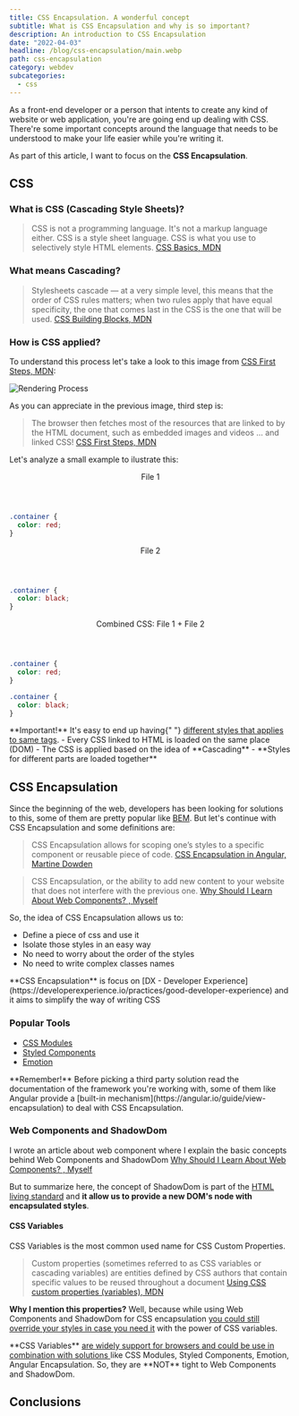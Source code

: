 ```yaml
---
title: CSS Encapsulation. A wonderful concept
subtitle: What is CSS Encapsulation and why is so important?
description: An introduction to CSS Encapsulation
date: "2022-04-03"
headline: /blog/css-encapsulation/main.webp
path: css-encapsulation
category: webdev
subcategories:
  - css
---
```


As a front-end developer or a person that intents to create any kind of website or web application, you're are going end up dealing with CSS. There're some important concepts around the language that needs to be understood to make your life easier while you're writing it.

As part of this article, I want to focus on the **CSS Encapsulation**.

## CSS

### What is CSS (Cascading Style Sheets)?

> CSS is not a programming language. It's not a markup language either. CSS is a style sheet language. CSS is what you use to selectively style HTML elements. [CSS Basics, MDN](https://developer.mozilla.org/en-US/docs/Learn/Getting_started_with_the_web/CSS_basics#what_is_css)

### What means Cascading?

> Stylesheets cascade — at a very simple level, this means that the order of CSS rules matters; when two rules apply that have equal specificity, the one that comes last in the CSS is the one that will be used. [CSS Building Blocks, MDN](https://developer.mozilla.org/en-US/docs/Learn/CSS/Building_blocks/Cascade_and_inheritance#the_cascade)

### How is CSS applied?

To understand this process let's take a look to this image from [CSS First Steps, MDN](https://developer.mozilla.org/en-US/docs/Learn/CSS/First_steps/How_CSS_works#how_does_css_actually_work):

![Rendering Process](/blog/css-encapsulation/img1.webp)

As you can appreciate in the previous image, third step is:

> The browser then fetches most of the resources that are linked to by the HTML document, such as embedded images and videos ... and linked CSS! [CSS First Steps, MDN](https://developer.mozilla.org/en-US/docs/Learn/CSS/First_steps/How_CSS_works#how_does_css_actually_work)

Let's analyze a small example to ilustrate this:

<section>
<header className="code-title">File 1</header>

```css
.container {
  color: red;
}
```

</section>

<section>
  <header className="code-title">File 2</header>

```css
.container {
  color: black;
}
```

</section>

<section>
  <header className="code-title">Combined CSS: File 1 + File 2</header>

```css
.container {
  color: red;
}

.container {
  color: black;
}
```

</section>

<div className="callout --error">
  **Important!** It's easy to end up having{" "}
  <u>different styles that applies to same tags</u>. - Every CSS linked to HTML
  is loaded on the same place (DOM) - The CSS is applied based on the idea of
  **Cascading** - **Styles for different parts are loaded together**
</div>

## CSS Encapsulation

Since the beginning of the web, developers has been looking for solutions to this, some of them are pretty popular like [BEM](http://getbem.com/). But let's continue with CSS Encapsulation and some definitions are:

> CSS Encapsulation allows for scoping one’s styles to a specific component or reusable piece of code. [CSS Encapsulation in Angular, Martine Dowden](https://www.pluralsight.com/guides/css-encapsulation-in-angular)

> CSS Encapsulation, or the ability to add new content to your website that does not interfere with the previous one. [Why Should I Learn About Web Components?
> , Myself](https://medium.com/front-end-weekly/why-should-i-learn-about-web-components-59edc5a42d94)

So, the idea of CSS Encapsulation allows us to:

- Define a piece of css and use it
- Isolate those styles in an easy way
- No need to worry about the order of the styles
- No need to write complex classes names

<div className="callout --info">
  **CSS Encapsulation** is focus on [DX - Developer
  Experience](https://developerexperience.io/practices/good-developer-experience)
  and it aims to simplify the way of writing CSS
</div>

### Popular Tools

- [CSS Modules](https://github.com/css-modules/css-modules)
- [Styled Components](https://styled-components.com/)
- [Emotion](https://emotion.sh/docs/introduction)

<div className="callout --warn">
  **Remember!** Before picking a third party solution read the documentation of
  the framework you're working with, some of them like Angular provide a
  [built-in mechanism](https://angular.io/guide/view-encapsulation) to deal with
  CSS Encapsulation.
</div>

### Web Components and ShadowDom

I wrote an article about web component where I explain the basic concepts behind Web Components and ShadowDom [Why Should I Learn About Web Components?
, Myself](https://medium.com/front-end-weekly/why-should-i-learn-about-web-components-59edc5a42d94)

But to summarize here, the concept of ShadowDom is part of the [HTML living standard](https://dom.spec.whatwg.org/#shadow-trees) and **it allow us to provide a new DOM's node with encapsulated styles**.

#### CSS Variables

CSS Variables is the most common used name for CSS Custom Properties.

> Custom properties (sometimes referred to as CSS variables or cascading variables) are entities defined by CSS authors that contain specific values to be reused throughout a document [Using CSS custom properties (variables), MDN](https://developer.mozilla.org/en-US/docs/Web/CSS/Using_CSS_custom_properties)

**Why I mention this properties?** Well, because while using Web Components and ShadowDom for CSS encapsulation <u>you could still override your styles in case you need it</u> with the power of CSS variables.

<div className="callout --info">
  **CSS Variables**
  <u>
    are widely support for browsers and could be use in combination with
    solutions
  </u>
  like CSS Modules, Styled Components, Emotion, Angular Encapsulation. So, they
  are **NOT** tight to Web Components and ShadowDom.
</div>

## Conclusions
